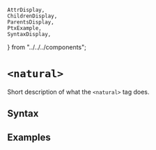     AttrDisplay,
    ChildrenDisplay,
    ParentsDisplay,
    PtxExample,
    SyntaxDisplay,
} from "../../../components";

# `<natural>`

Short description of what the `<natural>` tag does.

## Syntax

<SyntaxDisplay name="natural" />

## Examples

    